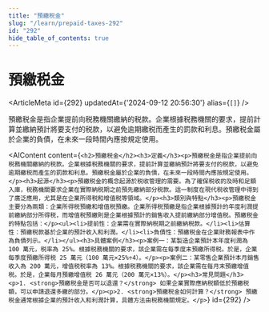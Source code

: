 ```yaml
---
title: "預繳税金"
slug: "/learn/prepaid-taxes-292"
id: "292"
hide_table_of_contents: true
---
```



# 預繳税金

<ArticleMeta id={292} updatedAt={'2024-09-12 20:56:30'} alias={`[]`} />
<div className='border-solid border-b border-t-0 my-4 border-[var(--ifm-color-gray-300)]' />

預繳税金是指企業提前向税務機關繳納的税款。企業根據税務機關的要求，提前計算並繳納預計將要支付的税款，以避免逾期繳税而產生的罰款和利息。預繳税金屬於企業的負債，在未來一段時間內應按規定使用。

<AIContent content={`<h2>預繳税金</h2><h3>定義</h3><p>預繳税金是指企業提前向税務機關繳納的税款。企業根據税務機關的要求，提前計算並繳納預計將要支付的税款，以避免逾期繳税而產生的罰款和利息。預繳税金屬於企業的負債，在未來一段時間內應按規定使用。</p><h3>起源</h3><p>預繳税金的概念起源於税收管理的需要。為了確保税收的及時和足額入庫，税務機關要求企業在實際納税期之前預先繳納部分税款。這一制度在現代税收管理中得到了廣泛應用，尤其是在企業所得税和增值税等領域。</p><h3>類別與特點</h3><p>預繳税金主要分為兩類：企業所得税預繳和增值税預繳。企業所得税預繳是指企業根據預計的年度利潤提前繳納部分所得税，而增值税預繳則是企業根據預計的銷售收入提前繳納部分增值税。預繳税金的特點包括：</p><ul><li>提前性：企業需在實際納税期之前繳納税款。</li><li>估算性：預繳税款基於企業的預計收入和利潤。</li><li>負債性：預繳税金在企業財務報表中作為負債列示。</li></ul><h3>具體案例</h3><p>案例一：某製造企業預計本年度利潤為 100 萬元，税率為 25%。根據税務機關的要求，該企業需在每季度末預繳所得税。於是，企業每季度預繳所得税 25 萬元（100 萬元×25%÷4）。</p><p>案例二：某零售企業預計本月銷售收入為 200 萬元，增值税税率為 13%。根據税務機關的要求，該企業需在每月末預繳增值税。於是，企業每月預繳增值税 26 萬元（200 萬元×13%）。</p><h3>常見問題</h3><p>1. <strong>預繳税金是否可以退還？</strong> 如果企業實際應納税額低於預繳税額，可以申請退還多繳的部分。</p><p>2. <strong>預繳税金如何計算？</strong> 預繳税金通常根據企業的預計收入和利潤計算，具體方法由税務機關規定。</p>`} id={292} />
